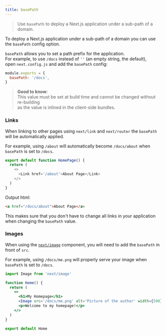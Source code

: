 ```yaml
---
title: basePath
---
```


> Use `basePath` to deploy a Next.js application under a sub-path of a domain.

To deploy a Next.js application under a sub-path of a domain you can use the `basePath` config option.

`basePath` allows you to set a path prefix for the application.  
For example, to use `/docs` instead of `''` (an empty string, the default),  
open `next.config.js` and add the `basePath` config:

```js filename="next.config.js"
module.exports = {
  basePath: '/docs',
}
```

> **Good to know**:  
> This value must be set at build time and cannot be changed without re-building  
> as the value is inlined in the client-side bundles.

### Links

When linking to other pages using `next/link` and `next/router` the `basePath` will be automatically applied.

For example, using `/about` will automatically become `/docs/about` when `basePath` is set to `/docs`.

```js
export default function HomePage() {
  return (
    <>
      <Link href='/about'>About Page</Link>
    </>
  )
}
```

Output html:

```html
<a href="/docs/about">About Page</a>
```

This makes sure that you don't have to change all links in your application when changing the `basePath` value.

### Images

When using the [`next/image`](/docs/pages/api-reference/components/image) component, you will need to add the `basePath` in front of `src`.

For example, using `/docs/me.png` will properly serve your image when `basePath` is set to `/docs`.

```jsx
import Image from 'next/image'

function Home() {
  return (
    <>
      <h1>My Homepage</h1>
      <Image src='/docs/me.png' alt='Picture of the author' width={500} height={500} />
      <p>Welcome to my homepage!</p>
    </>
  )
}

export default Home
```
